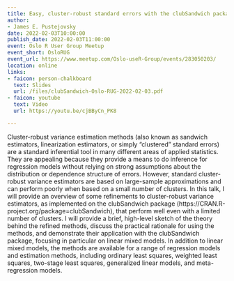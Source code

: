 ```yaml
---
title: Easy, cluster-robust standard errors with the clubSandwich package
author:
- James E. Pustejovsky
date: 2022-02-03T10:00:00
publish_date: 2022-02-03T11:00:00
event: Oslo R User Group Meetup
event_short: OsloRUG
event_url: https://www.meetup.com/Oslo-useR-Group/events/283050203/
location: online
links:
- faicon: person-chalkboard
  text: Slides
  url: /files/clubSandwich-Oslo-RUG-2022-02-03.pdf
- faicon: youtube
  text: Video
  url: https://youtu.be/cjBByCn_PK8

---
```



Cluster-robust variance estimation methods (also known as sandwich estimators, linearization estimators, or simply "clustered" standard errors) are a standard inferential tool in many different areas of applied statistics. They are appealing because they provide a means to do inference for regression models without relying on strong assumptions about the distribution or dependence structure of errors. However, standard cluster-robust variance estimators are based on large-sample approximations and can perform poorly when based on a small number of clusters. In this talk, I will provide an overview of some refinements to cluster-robust variance estimators, as implemented on the clubSandwich package (https://CRAN.R-project.org/package=clubSandwich), that perform well even with a limited number of clusters. I will provide a brief, high-level sketch of the theory behind the refined methods, discuss the practical rationale for using the methods, and demonstrate their application with the clubSandwich package, focusing in particular on linear mixed models. In addition to linear mixed models, the methods are available for a range of regression models and estimation methods, including ordinary least squares, weighted least squares, two-stage least squares, generalized linear models, and meta-regression models.

